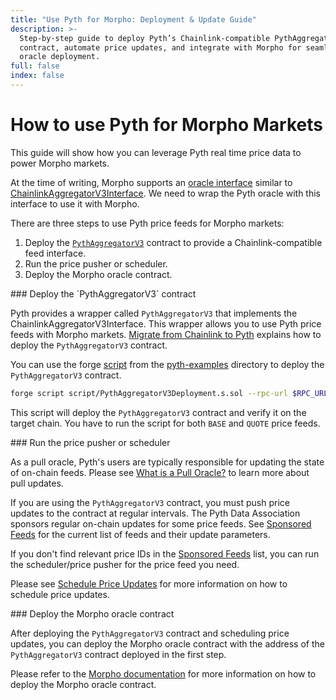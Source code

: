 ```yaml
---
title: "Use Pyth for Morpho: Deployment & Update Guide"
description: >-
  Step-by-step guide to deploy Pyth’s Chainlink-compatible PythAggregatorV3
  contract, automate price updates, and integrate with Morpho for seamless
  oracle deployment.
full: false
index: false
---
```



# How to use Pyth for Morpho Markets

This guide will show how you can leverage Pyth real time price data to power Morpho markets.

At the time of writing, Morpho supports an [oracle interface](https://github.com/morpho-org/morpho-blue-oracles/tree/main/src) similar to [ChainlinkAggregatorV3Interface](https://github.com/smartcontractkit/chainlink/blob/develop/contracts/src/v0.8/shared/interfaces/AggregatorV3Interface.sol).
We need to wrap the Pyth oracle with this interface to use it with Morpho.

There are three steps to use Pyth price feeds for Morpho markets:

1. Deploy the [`PythAggregatorV3`](https://github.com/pyth-network/pyth-crosschain/blob/main/target_chains/ethereum/sdk/solidity/PythAggregatorV3.sol) contract to provide a Chainlink-compatible feed interface.
2. Run the price pusher or scheduler.
3. Deploy the Morpho oracle contract.

<Steps>

<Step>
### Deploy the `PythAggregatorV3` contract

Pyth provides a wrapper called `PythAggregatorV3` that implements the ChainlinkAggregatorV3Interface.
This wrapper allows you to use Pyth price feeds with Morpho markets.
[Migrate from Chainlink to Pyth](./migrate-an-app-to-pyth/chainlink.md) explains how to deploy the `PythAggregatorV3` contract.

You can use the forge [script](https://github.com/pyth-network/pyth-examples/blob/main/price_feeds/evm/chainlink_migration/script/PythAggregatorV3Deployment.s.sol) from the [pyth-examples](https://github.com/pyth-network/pyth-examples/tree/main/price_feeds/evm/chainlink_migration) directory to deploy the `PythAggregatorV3` contract.

```bash copy
forge script script/PythAggregatorV3Deployment.s.sol --rpc-url $RPC_URL --broadcast --verify
```

This script will deploy the `PythAggregatorV3` contract and verify it on the target chain.
You have to run the script for both `BASE` and `QUOTE` price feeds.

</Step>

<Step>
### Run the price pusher or scheduler

As a pull oracle, Pyth's users are typically responsible for updating the state of on-chain feeds.
Please see [What is a Pull Oracle?](/price-feeds/pull-updates) to learn more about pull updates.

If you are using the `PythAggregatorV3` contract, you must push price updates to the contract at regular intervals.
The Pyth Data Association sponsors regular on-chain updates for some price feeds.
See [Sponsored Feeds](./sponsored-feeds.mdx) for the current list of feeds and their update parameters.

If you don't find relevant price IDs in the [Sponsored Feeds](./sponsored-feeds.mdx) list, you can run the scheduler/price pusher for the price feed you need.

Please see [Schedule Price Updates](./schedule-price-updates.mdx) for more information on how to schedule price updates.

</Step>

<Step>
### Deploy the Morpho oracle contract

After deploying the `PythAggregatorV3` contract and scheduling price updates, you can deploy the Morpho oracle contract with the address of the `PythAggregatorV3` contract deployed in the first step.

Please refer to the [Morpho documentation](https://docs.morpho.org/morpho/tutorials/deploy-an-oracle/) for more information on how to deploy the Morpho oracle contract.

</Step>

</Steps>

